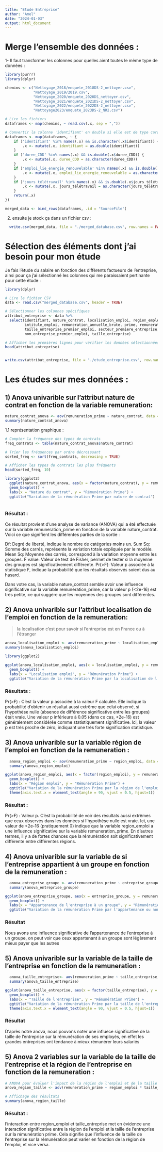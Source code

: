 ```yaml
---
title: "Etude Entreprise"
author: "Amel"
date: "2024-01-03"
output: html_document
---
```


# Merge l'ensemble des données : 

1- Il faut transformer les colonnes pour quelles aient toutes le même type de données : 

```r
library(purrr)
library(dplyr)

chemins <- c("Nettoyage_2018/enquete_2018DS-2_nettoyer.csv", 
             "Nettoyage_2019/2019.csv", 
             "Nettoyage_2020/enquete_2020DS_nettoyer.csv", 
             "Nettoyage_2021/enquete_2021DS-2_nettoyer.csv", 
             "Nettoyage_2022/enquete_2022DS-2_nettoyer.csv", 
             "Nettoyage2023/enquete_2023DS-2_NR2.csv")

# Lire les fichiers
dataframes <- map(chemins, ~ read.csv(.x, sep = ","))

# Convertir la colonne 'identifiant' en double si elle est de type caractère
dataframes <- map(dataframes, ~ {
    if ('identifiant' %in% names(.x) && is.character(.x$identifiant)) {
        .x <- mutate(.x, identifiant = as.double(identifiant))
    }
    if ('duree_CDD' %in% names(.x) && is.double(.x$duree_CDD)) {
        .x <- mutate(.x, duree_CDD = as.character(duree_CDD))
    }
    if ('emploi_lie_energie_renouvelable' %in% names(.x) && is.double(.x$emploi_lie_energie_renouvelable)) {
        .x <- mutate(.x, emploi_lie_energie_renouvelable = as.character(emploi_lie_energie_renouvelable))
    }
    if ('jours_télétravail' %in% names(.x) && is.double(.x$jours_télétravail)) {
        .x <- mutate(.x, jours_télétravail = as.character(jours_télétravail))
    }
    return(.x)
})

merged_data <- bind_rows(dataframes, .id = "SourceFile")

```

2) ensuite je stock ça dans un fichier csv : 

```r
  write.csv(merged_data, file = "./merged_database.csv", row.names = FALSE)
```


# Sélection des éléments dont j'ai besoin pour mon étude 
Je fais l'étude du salaire en fonction des différents factueurs de l'entreprise, ainsi pour ça j'ai sélectionné les colonnes qui me paraissaient pertinante pour cette étude : 

```r
library(dplyr)

# Lire le fichier CSV
data <- read.csv("merged_database.csv", header = TRUE)

# Sélectionner les colonnes spécifiques
attribut_entreprise <- data %>%
  select(identifiant, nature_contrat, localisation_emploi, region_emploi, entreprise_groupe, groupe,
         intitule_emploi, remuneration_annuelle_brute, prime, remuneration_prime,
         taille_entreprise_premier_emploi, secteur_premiere_entreprise, status_cadre_premier_emploi,
         nom_entreprise_premier_emploi, taille_entreprise)

# Afficher les premières lignes pour vérifier les données sélectionnées
head(attribut_entreprise)


write.csv(attribut_entreprise, file = "./etude_entreprise.csv", row.names = FALSE)

```

# Les études sur mes données :

## 1) Anova univarible sur l'attribut nature de contrat en fonction de la variable remuneration: 
```r
nature_contrat_anova <- aov(remuneration_prime ~ nature_contrat, data = attribut_entreprise)
summary(nature_contrat_anova)

```
1.1 représentation graphique : 
```r
# Compter la fréquence des types de contrats
freq_contrats <- table(nature_contrat_anova$nature_contrat)

# Trier les fréquences par ordre décroissant
sorted_freq <- sort(freq_contrats, decreasing = TRUE)

# Afficher les types de contrats les plus fréquents
head(sorted_freq, 10)

library(ggplot2)
  ggplot(nature_contrat_anova, aes(x = factor(nature_contrat), y = remuneration_prime)) +
  geom_boxplot() +
  labs(x = "Nature du contrat", y = "Rémunération Prime") +
  ggtitle("Variation de la rémunération Prime par nature de contrat")
  

```

### Résultat : 

Ce résultat provient d'une analyse de variance (ANOVA) qui a été effectuée sur la variable remuneration_prime en fonction de la variable nature_contrat. Voici ce que signifient les différentes parties de la sortie :

Df: Degré de liberté, indique le nombre de catégories moins un.
Sum Sq: Somme des carrés, représente la variation totale expliquée par le modèle.
Mean Sq: Moyenne des carrés, correspond à la variation moyenne entre les groupes.
F value: Valeur de test de Fisher, permet de tester si la moyenne des groupes est significativement différente.
Pr(>F): Valeur p associée à la statistique F, indique la probabilité que les résultats observés soient dus au hasard.

Dans votre cas, la variable nature_contrat semble avoir une influence significative sur la variable remuneration_prime, car la valeur p (<2e-16) est très petite, ce qui suggère que les moyennes des groupes sont différentes.

## 2) Anova univarible sur l'attribut localisation de l'emploi en fonction de la remuneration: 

> la localisation c'est pour savoir si l'entreprise est en France ou à l'étranger

```r
anova_localisation_emploi <- aov(remuneration_prime ~ localisation_emploi, data = attribut_entreprise)
summary(anova_localisation_emploi)
```

```r
library(ggplot2)

ggplot(anova_localisation_emploi, aes(x = localisation_emploi, y = remuneration_prime)) +
  geom_boxplot() +
  labs(x = "Localisation emploi", y = "Rémunération Prime") +
  ggtitle("Variation de la rémunération Prime par la localisation de l'emploi")
```


### Résultats : 
Pr(>F) : C'est la valeur p associée à la valeur F calculée. Elle indique la probabilité d'obtenir un résultat aussi extrême que celui observé, si l'hypothèse nulle (absence de différence significative entre les groupes) était vraie. Une valeur p inférieure à 0.05 (dans ce cas, <2e-16) est généralement considérée comme statistiquement significative. Ici, la valeur p est très proche de zéro, indiquant une très forte signification statistique.



## 3) Anova univarible sur la variable région de l'emploi en fonction de la remuneration :

```r
  anova_region_emploi <- aov(remuneration_prime ~ region_emploi, data = attribut_entreprise)
  summary(anova_region_emploi)

```

```r
ggplot(anova_region_emploi, aes(x = factor(region_emploi), y = remuneration_prime)) +
  geom_boxplot() +
  labs(x = "Région emploi", y = "Rémunération Prime") +
  ggtitle("Variation de la rémunération Prime par la région de l'emploi") +
  theme(axis.text.x = element_text(angle = 90, vjust = 0.5, hjust=1))

```

### Résultat : 

Pr(>F) : Valeur p. C'est la probabilité de voir des résultats aussi extrêmes que ceux observés dans les données si l'hypothèse nulle est vraie. Ici, une valeur de <2e-16 (pratiquement 0) indique que la variable region_emploi a une influence significative sur la variable remuneration_prime. En d'autres termes, il y a de fortes chances que la rémunération soit significativement différente entre différentes régions.


## 4) Anova univarible sur la variable de si l'entreprise appartient à un groupe en fonction de la remuneration : 

```r
  anova_entreprise_groupe <- aov(remuneration_prime ~ entreprise_groupe, data = attribut_entreprise)
  summary(anova_entreprise_groupe)

```
```r

ggplot(anova_entreprise_groupe, aes(x = entreprise_groupe, y = remuneration_prime)) +
  geom_boxplot() +
  labs(x = "Appartenance de l'entreprise à un groupe", y = "Rémunération Prime") +
  ggtitle("Variation de la rémunération Prime par l'appartenance ou non à un groupe")
```

### Résultat
Nous avons une influence significative de l'appartenance de l'entreprise à un groupe, on peut voir que ceux appartenant à un groupe sont légèrement mieux payer que les autres 


## 5) Anova univarible sur la variable de la taille de l'entreprise en fonction de la remuneration : 

```r
  anova_taille_entreprise<- aov(remuneration_prime ~ taille_entreprise, data = attribut_entreprise)
  summary(anova_taille_entreprise)

```

```r
ggplot(anova_taille_entreprise, aes(x = factor(taille_entreprise), y = remuneration_prime)) +
  geom_boxplot() +
  labs(x = "Taille de l'entreprise", y = "Rémunération Prime") +
  ggtitle("Variation de la rémunération Prime par la taille de l'entreprise") +
  theme(axis.text.x = element_text(angle = 90, vjust = 0.5, hjust=1))
```
### Résultat 
D'après notre anova, nous pouvons noter une influece significative de la taille de l'entreprise sur la rémunération de ses employés, en effet les grandes entreprises ont tendance à mieux rémunérer leurs salariés



## 5) Anova 2 variables sur la variable de la taille de l'entreprise et la région de l'entreprise en fonction de la remuneration : 

```r
# ANOVA pour évaluer l'impact de la région de l'emploi et de la taille de l'entreprise sur la rémunération prime
anova_region_taille <- aov(remuneration_prime ~ region_emploi * taille_entreprise, data = attribut_entreprise)

# Affichage des résultats
summary(anova_region_taille)

```

### Résultat :

l'interaction entre region_emploi et taille_entreprise met en évidence une interaction significative entre la région de l'emploi et la taille de l'entreprise sur la rémunération prime. Cela signifie que l'influence de la taille de l'entreprise sur la rémunération peut varier en fonction de la région de l'emploi, et vice versa.

